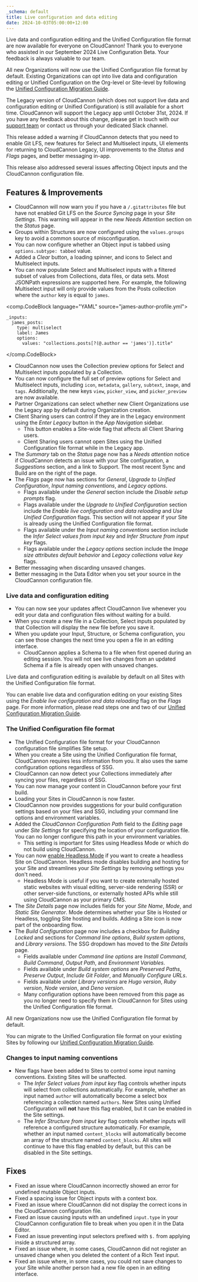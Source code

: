```yaml
---
_schema: default
title: Live configuration and data editing
date: 2024-10-03T05:00:00+12:00
---
```

Live data and configuration editing and the Unified Configuration file format are now available for everyone on CloudCannon! Thank you to everyone who assisted in our September 2024 Live Configuration Beta. Your feedback is always valuable to our team.

All new Organizations will now use the Unified Configuration file format by default. Existing Organizations can opt into live data and configuration editing or Unified Configuration on the Org-level or Site-level by following the [Unified Configuration Migration Guide](/documentation/guides/unified-configuration-migration-guide/).

The Legacy version of CloudCannon (which does not support live data and configuration editing or Unified Configuration) is still available for a short time. CloudCannon will support the Legacy app until October 31st, 2024. If you have any feedback about this change, please get in touch with our [support team](/support/) or contact us through your dedicated Slack channel.

This release added a warning if CloudCannon detects that you need to enable Git LFS, new features for Select and Multiselect inputs, UI elements for returning to CloudCannon Legacy, UI improvements to the *Status* and *Flags* pages, and better messaging in-app.

This release also addressed several issues affecting Object inputs and the CloudCannon configuration file.

## Features & Improvements

* CloudCannon will now warn you if you have a `/.gitattributes` file but have not enabled Git LFS on the *Source Syncing* page in your *Site Settings*. This warning will appear in the new *Needs Attention* section on the *Status* page.
* Groups within Structures are now configured using the `values.groups` key to avoid a common source of misconfiguration.
* You can now configure whether an Object input is tabbed using `options.subtype: tabbed` value.
* Added a *Clear* button, a loading spinner, and icons to Select and Multiselect inputs.
* You can now populate Select and Multiselect inputs with a filtered subset of values from Collections, data files, or data sets. Most JSONPath expressions are supported here. For example, the following Multiselect input will only provide values from the Posts collection where the `author` key is equal to `james`.

<comp.CodeBlock language="YAML" source="james-author-profile.yml">
``````````
_inputs:
  james_posts:
    type: multiselect
    label: James
    options:
      values: "collections.posts[?(@.author == 'james')].title"
``````````
</comp.CodeBlock>

* CloudCannon now uses the Collection preview options for Select and Multiselect inputs populated by a Collection.
* You can now configure the full set of preview options for Select and Multiselect inputs, including `icon`, `metadata`, `gallery`, `subtext`, `image`, and `tags`. Additionally, the new keys `view`, `picker_view`, and `picker_preview` are now available.
* Partner Organizations can select whether new Client Organizations use the Legacy app by default during Organization creation.
* Client Sharing users can control if they are in the Legacy environment using the *Enter Legacy* button in the *App Navigation* sidebar.
  * This button enables a Site-wide flag that affects all Client Sharing users.
  * Client Sharing users cannot open Sites using the Unified Configuration file format while in the Legacy app.
* The *Summary* tab on the *Status* page now has a *Needs attention* notice if CloudCannon detects an issue with your Site configuration, a *Suggestions* section, and a link to Support. The most recent Sync and Build are on the right of the page.
* The *Flags* page now has sections for *General*, *Upgrade to Unified Configuration*, *Input naming conventions*, and *Legacy options*.
  * Flags available under the *General* section include the *Disable setup prompts* flag.
  * Flags available under the *Upgrade to Unified Configuration* section include the *Enable live configuration and data reloading* and *Use Unified Configuration* flags. This section will not appear if your Site is already using the Unified Configuration file format.
  * Flags available under the *Input naming conventions* section include the *Infer Select values from input key* and *Infer Structure from input key* flags.
  * Flags available under the *Legacy options* section include the *Image size attributes default behavior* and *Legacy collections value key* flags.
* Better messaging when discarding unsaved changes.
* Better messaging in the Data Editor when you set your source in the CloudCannon configuration file.

### Live data and configuration editing

* You can now see your updates affect CloudCannon live whenever you edit your data and configuration files without waiting for a build.
* When you create a new file in a Collection, Select inputs populated by that Collection will display the new file before you save it.
* When you update your Input, Structure, or Schema configuration, you can see those changes the next time you open a file in an editing interface.
  * CloudCannon applies a Schema to a file when first opened during an editing session. You will not see live changes from an updated Schema if a file is already open with unsaved changes.

Live data and configuration editing is available by default on all Sites with the Unified Configuration file format.

You can enable live data and configuration editing on your existing Sites using the *Enable live configuration and data reloading* flag on the *Flags* page. For more information, please read steps one and two of our [Unified Configuration Migration Guide](/documentation/guides/unified-configuration-migration-guide/).

### The Unified Configuration file format

* The Unified Configuration file format for your CloudCannon configuration file simplifies Site setup.
* When you create a Site using the Unified Configuration file format, CloudCannon requires less information from you. It also uses the same configuration options regardless of SSG.
* CloudCannon can now detect your Collections immediately after syncing your files, regardless of SSG.
* You can now manage your content in CloudCannon before your first build.
* Loading your Sites in CloudCannon is now faster.
* CloudCannon now provides suggestions for your build configuration settings based on your files and SSG, including your command line options and environment variables.
* Added the *CloudCannon Configuration Path* field to the *Editing* page under *Site Settings* for specifying the location of your configuration file. You can no longer configure this path in your environment variables.
  * This setting is important for Sites using Headless Mode or which do not build using CloudCannon.
* You can now [enable Headless Mode](/documentation/articles/enable-headless-mode/) if you want to create a headless Site on CloudCannon. Headless mode disables building and hosting for your Site and streamlines your *Site Settings* by removing settings you don't need.
  * Headless Mode is useful if you want to create externally hosted static websites with visual editing, server-side rendering (SSR) or other server-side functions, or externally hosted APIs while still using CloudCannon as your primary CMS.
* The *Site Details* page now includes fields for your *Site Name*, *Mode*, and *Static Site Generator*. Mode determines whether your Site is Hosted or Headless, toggling Site hosting and builds. Adding a Site icon is now part of the onboarding flow.
* The *Build Configuration* page now includes a checkbox for *Building Locked* and sections for *Command line options*, *Build system options*, and *Library versions*. The SSG dropdown has moved to the *Site Details* page.
  * Fields available under *Command line options* are *Install Command*, *Build Command*, *Output Path*, and *Environment Variables*.
  * Fields available under *Build system options* are *Preserved Paths*, *Preserve Output*, *Include Git Folder*, and *Manually Configure URLs*.
  * Fields available under *Library versions* are *Hugo version*, *Ruby version*, *Node version*, and *Deno version*.
  * Many configuration options have been removed from this page as you no longer need to specify them in CloudCannon for Sites using the Unified Configuration file format.

All new Organizations now use the Unified Configuration file format by default.

You can migrate to the Unified Configuration file format on your existing Sites by following our [Unified Configuration Migration Guide](/documentation/guides/unified-configuration-migration-guide/).

### Changes to input naming conventions

* New flags have been added to Sites to control some input naming conventions. Existing Sites will be unaffected.
  * The *Infer Select values from input key* flag controls whether inputs will select from collections automatically. For example, whether an input named `author` will automatically become a select box referencing a collection named `authors`. New Sites using Unified Configuration will **not** have this flag enabled, but it can be enabled in the Site settings.
  * The *Infer Structure from input key* flag controls whether inputs will reference a configured structure automatically. For example, whether an input named `content_blocks` will automatically become an array of the structure named `content_blocks`. All sites will continue to have this flag enabled by default, but this can be disabled in the Site settings.

## Fixes

* Fixed an issue where CloudCannon incorrectly showed an error for undefined mutable Object inputs.
* Fixed a spacing issue for Object inputs with a context box.
* Fixed an issue where CloudCannon did not display the correct icons in the CloudCannon configuration file.
* Fixed an issue causing inputs with an undefined `input.type` in your CloudCannon configuration file to break when you open it in the Data Editor.
* Fixed an issue preventing input selectors prefixed with `$.` from applying inside a structured array.
* Fixed an issue where, in some cases, CloudCannon did not register an unsaved change when you deleted the content of a Rich Text input.
* Fixed an issue where, in some cases, you could not save changes to your Site while another person had a new file open in an editing interface.